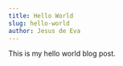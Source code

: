 ---
title: Hello World
slug: hello-world
author: Jesus de Eva
---

This is my hello world blog post.
